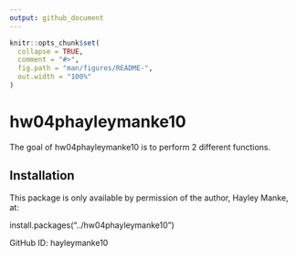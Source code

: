 ```yaml
---
output: github_document
---
```


<!-- README.md is generated from README.Rmd. Please edit that file -->

```r
knitr::opts_chunk$set(
  collapse = TRUE,
  comment = "#>",
  fig.path = "man/figures/README-",
  out.width = "100%"
)
```

# hw04phayleymanke10

<!-- badges: start -->
<!-- badges: end -->

The goal of hw04phayleymanke10 is to perform 2 different functions. 

## Installation

This package is only available by permission of the author, Hayley Manke, at:

install.packages("../hw04phayleymanke10")

GitHub ID: hayleymanke10






